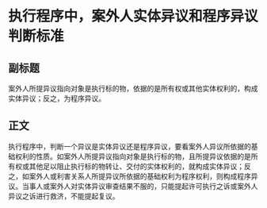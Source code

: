 # 执行程序中，案外人实体异议和程序异议判断标准
## 副标题
案外人所提异议指向对象是执行标的物，依据的是所有权或其他实体权利的，构成实体异议；反之，为程序异议。
## 正文
执行程序中，判断一个异议是实体异议还是程序异议，要看案外人异议所依据的基础权利的性质。如案外人所提异议指向对象是执行标的物，且所提异议依据的是所有权或其他足以阻止执行标的物转让、交付的实体权利的，就构成实体异议；反之，如案外人或利害关系人所提异议所依据的基础权利为程序权利，则构成程序异议。当事人或案外人对实体异议审查结果不服的，只能提起许可执行之诉或案外人异议之诉进行救济，不能提起复议。